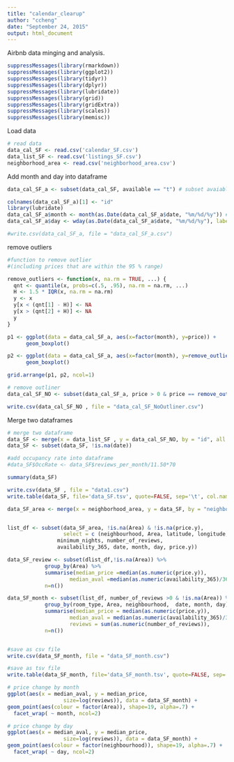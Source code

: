 ```yaml
---
title: "calendar_clearup"
author: "ccheng"
date: "September 24, 2015"
output: html_document
---
```


Airbnb data minging and analysis.

```r
suppressMessages(library(rmarkdown))
suppressMessages(library(ggplot2))
suppressMessages(library(tidyr))
suppressMessages(library(dplyr))
suppressMessages(library(lubridate))
suppressMessages(library(grid))
suppressMessages(library(gridExtra))
suppressMessages(library(scales))
suppressMessages(library(memisc))

```

Load data
```r
# read data
data_cal_SF <- read.csv('calendar_SF.csv')
data_list_SF <- read.csv('listings_SF.csv')
neighborhood_area <- read.csv('neighborhood_area.csv')

```


Add month and day into dataframe
```r
data_cal_SF_a <- subset(data_cal_SF, available == "t") # subset avaiable data

colnames(data_cal_SF_a)[1] <- "id"
library(lubridate)
data_cal_SF_a$month <- month(as.Date(data_cal_SF_a$date, "%m/%d/%y")) # add month 
data_cal_SF_a$day <- wday(as.Date(data_cal_SF_a$date, "%m/%d/%y"), label=TRUE)

#write.csv(data_cal_SF_a, file = "data_cal_SF_a.csv")
```

remove outliers
```r

#function to remove outlier 
#(including prices that are within the 95 % range)

remove_outliers <- function(x, na.rm = TRUE, ...) {
  qnt <- quantile(x, probs=c(.5, .95), na.rm = na.rm, ...)
  H <- 1.5 * IQR(x, na.rm = na.rm)
  y <- x
  y[x < (qnt[1] - H)] <- NA
  y[x > (qnt[2] + H)] <- NA
  y
}

p1 <- ggplot(data = data_cal_SF_a, aes(x=factor(month), y=price)) +
      geom_boxplot()

p2 <- ggplot(data = data_cal_SF_a, aes(x=factor(month), y=remove_outliers(price))) +
      geom_boxplot()

grid.arrange(p1, p2, ncol=1)

# remove outliner
data_cal_SF_NO <- subset(data_cal_SF_a, price > 0 & price == remove_outliers(price), !is.na(price))

write.csv(data_cal_SF_NO , file = "data_cal_SF_NoOutliner.csv")
```

Merge two dataframes
```r
# merge two dataframe
data_SF <- merge(x = data_list_SF , y = data_cal_SF_NO, by = "id", all = TRUE)
data_SF <- subset(data_SF, !is.na(date))

#add occupancy rate into dataframe
#data_SF$OccRate <- data_SF$reviews_per_month/11.50*70

summary(data_SF) 

write.csv(data_SF , file = "data1.csv")
write.table(data_SF, file='data_SF.tsv', quote=FALSE, sep='\t', col.names = NA)

```


```r
data_SF_area <- merge(x = neighborhood_area, y = data_SF, by = "neighbourhood", all = TRUE)


list_df <- subset(data_SF_area, !is.na(Area) & !is.na(price.y),
                  select = c (neighbourhood, Area, latitude, longitude, room_type,
                minimum_nights, number_of_reviews, 
                availability_365, date, month, day, price.y))

data_SF_review <- subset(dlist_df,!is.na(Area)) %>%
            group_by(Area) %>%
            summarise(median_price =median(as.numeric(price.y)), 
                    median_aval =median(as.numeric(availability_365)/365*100) ,
            n=n())

data_SF_month <- subset(list_df, number_of_reviews >0 & !is.na(Area)) %>%
            group_by(room_type, Area, neighbourhood,  date, month, day) %>%
            summarise(median_price = median(as.numeric(price.y)), 
                    median_aval = median(as.numeric(availability_365)/365*100),
                    reviews = sum(as.numeric(number_of_reviews)),
            n=n())


#save as csv file
write.csv(data_SF_month, file = "data_SF_month.csv")

#save as tsv file
write.table(data_SF_month, file='data_SF_month.tsv', quote=FALSE, sep='\t', col.names = NA)

```

```r
# price change by month
ggplot(aes(x = median_aval, y = median_price, 
                  size=log(reviews)), data = data_SF_month) +
geom_point(aes(colour = factor(Area)), shape=19, alpha=.7) +
  facet_wrap( ~ month, ncol=2)

# price change by day
ggplot(aes(x = median_aval, y = median_price, 
                  size=log(reviews)), data = data_SF_month) +
geom_point(aes(colour = factor(neighbourhood)), shape=19, alpha=.7) +
  facet_wrap( ~ day, ncol=2)

```